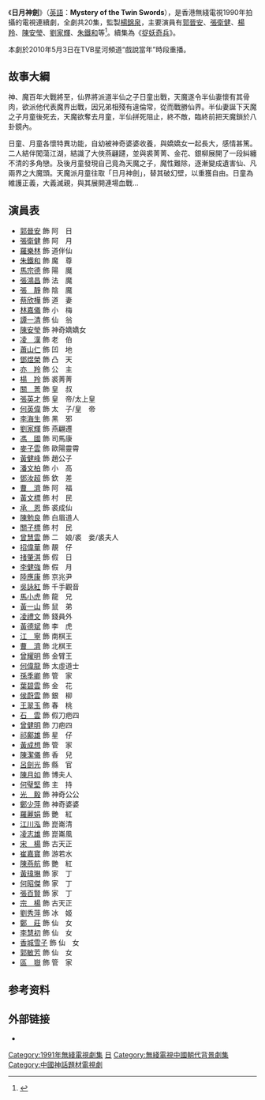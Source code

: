 {{無綫劇集
| 中文劇名=日月神劍
| 英文劇名=Mystery of the Twin Swords
| 圖像=[[File:Mystery_of_the_Twin_Swords.jpg|File:Mystery of the Twin Swords.jpg]]
| 製作年份=1990年
| 海外推出日期=1990年10月
| 翡翠台首播日期=1991年1月21日
| 翡翠台首播時間=
| 監製=[[楊錦泉|楊錦泉]]
| 編導=[[雷瑞麟|雷瑞麟]]、[[吳志權|吳志權]]、[[田廸桁|田廸桁]]、[[容國緯|容國緯]]
| 製作統籌=[[陳建強|陳建強]]
| 助理編導=[[周慕妍|周慕妍]]、[[林景聰|林景聰]]、[[翁文榮|翁文榮]]、[[黎淑芳|黎淑芳]]、蔡國強
| 編審=[[梁劍豪|梁劍豪]]
| 編劇=[[葉廣蔭|葉廣蔭]]、[[李卓新|李卓新]]、[[陳婉玫|陳婉玫]]、[[香潔儀|香潔儀]]、[[蔡潤琴|蔡潤琴]]、[[梁劍豪|梁劍豪]]
| 集數=20
| 劇種=
| 製作公司=[[電視廣播有限公司|電視廣播有限公司]]
| 主演={{nowrap|[[郭晉安|郭晉安]]、[[張衛健|張衛健]]、[[楊羚|楊　羚]]、[[陳安瑩|陳安瑩]]、<br/>[[劉家輝|劉家輝]]、[[朱鐵和|朱鐵和]]、[[馬宗德|馬宗德]]、[[羅樂林|羅樂林]]}}
| 主題曲=天洗
| 作曲=[[郭小霖|郭小霖]]
| 填詞=[[潘偉源|潘偉源]]
| 主唱=[[許志安|許志安]]
| 插曲=童謠
| 作曲3=[[鍾慶鴻|鍾慶鴻]]
| 填詞3=[[潘偉源|潘偉源]]
| 主唱3=[[許志安|許志安]]
| 續集= 《[[捉妖奇兵|捉妖奇兵]]》
}}

《'''日月神劍'''》（[[英文|英語]]：'''Mystery of the Twin Swords'''），是香港無綫電視1990年拍攝的電視連續劇，全劇共20集，監製[[楊錦泉|楊錦泉]]，主要演員有[[郭晉安|郭晉安]]、[[張衛健|張衛健]]、[[楊羚|楊羚]]、[[陳安瑩|陳安瑩]]、[[劉家輝|劉家輝]]、[[朱鐵和|朱鐵和]]等<ref>{{cite web |url=http://www.ezhun.com/p/266002/ |language=zh |title=日月神剑介绍 |publisher=ezhun.com |date= |accessdate= |archive-url=https://web.archive.org/web/20120525145104/http://ezhun.com/p/266002/ |archive-date=2012-05-25 |dead-url=yes }}</ref>。續集為《[[捉妖奇兵|捉妖奇兵]]》。

本劇於2010年5月3日在TVB星河頻道“戲說當年”時段重播。

==故事大綱==
神、魔百年大戰將至，仙界將派道半仙之子日童出戰，天魔遂令半仙妻懷有其骨肉，欲派他代表魔界出戰，因兄弟相殘有違倫常，從而戰勝仙界。半仙妻誕下天魔之子月童後死去，天魔欲奪去月童，半仙拼死阻止，終不敵，臨終前把天魔鎖於八卦鏡內。

日童、月童各懷特異功能，自幼被神奇婆婆收養，與嬌嬌女一起長大，感情甚篤。二人結伴闖蕩江湖，結識了大俠燕翩躚，並與裘菁菁、金花、銀柳展開了一段糾纏不清的多角戀。及後月童發現自己竟為天魔之子，魔性難除，逐漸變成遺害仙、凡兩界之大魔頭。天魔派月童往取「日月神劍」，替其破幻壁，以重獲自由。日童為維護正義，大義滅親，與其展開連場血戰...

==演員表==
*[[郭晉安|郭晉安]] 飾 阿　日
*[[張衛健|張衛健]] 飾 阿　月
*[[羅樂林|羅樂林]] 飾 道伴仙
*[[朱鐵和|朱鐵和]] 飾 魔　尊
*[[馬宗德|馬宗德]] 飾 陽　魔
*[[張鴻昌|張鴻昌]] 飾 法　魔
*[[張靜|張　靜]] 飾 陰　魔
*[[蔡欣樺|蔡欣樺]] 飾 道　妻
*[[林嘉儀|林嘉儀]] 飾 小　梅
*[[譚一清|譚一清]] 飾 仙　翁
*[[陳安瑩|陳安瑩]] 飾 神奇嬌嬌女
*[[凌漢|凌　漢]] 飾 老　伯
*[[蕭山仁|蕭山仁]] 飾 凹　地
*[[鄧煜榮|鄧煜榮]] 飾 凸　天
*[[亦羚|亦　羚]] 飾 公　主
*[[楊羚|楊　羚]] 飾 裘菁菁
*[[關菁|關　菁]] 飾 皇　叔
*[[張英才|張英才]] 飾 皇　帝/太上皇
*[[何英偉|何英偉]] 飾 太　子/皇　帝
*[[李海生|李海生]] 飾 黑　邪
*[[劉家輝|劉家輝]] 飾 燕翩遷
*[[馮國|馮　國]] 飾 司馬康
*[[麥子雲|麥子雲]] 飾 歐陽靈霄
*[[黃健峰|黃健峰]] 飾 趙公子
*[[潘文柏|潘文柏]] 飾 小　高
*[[鄧汝超|鄧汝超]] 飾 欽　差
*[[曹濟|曹　濟]] 飾 阿　福
*[[黃文標|黃文標]] 飾 村　民
*[[承恩|承　恩]] 飾 裘成仙
*[[陳勉良|陳勉良]] 飾 白眉道人
*[[關子標|關子標]] 飾 村　民
*[[曾慧雲|曾慧雲]] 飾 二　娘/裘　妾/裘夫人
*[[招偉華|招偉華]] 飾 靚　仔
*[[禇肇淇|禇肇淇]] 飾 假　日
*[[李健強|李健強]] 飾 假　月
*[[陸應康|陸應康]] 飾 京兆尹
*[[吳詠紅|吳詠紅]] 飾 千手觀音
*[[馬小虎|馬小虎]] 飾 龍　兄
*[[黃一山|黃一山]] 飾 鼠　弟
*[[凌禮文|凌禮文]] 飾 錢員外
*[[黃德斌|黃德斌]] 飾 李　虎
*[[江寧_(演員)|江　寧]] 飾 南棋王
*[[曹濟|曹　濟]] 飾 北棋王
*[[曾耀明|曾耀明]] 飾 金臂王
*[[何偉龍|何偉龍]] 飾 太虛道士
*[[孫季卿|孫季卿]] 飾 管　家
*[[葉碧雲|葉碧雲]] 飾 金　花
*[[侯蔚雲|侯蔚雲]] 飾 銀　柳
*[[王翠玉|王翠玉]] 飾 春　桃
*[[石云|石　雲]] 飾 假刀疤四
*[[曾健明|曾健明]] 飾 刀疤四
*[[祁鄺雄|祁鄺雄]] 飾 星　仔
*[[黃成想|黃成想]] 飾 管　家
*[[陳潔儀_(香港)|陳潔儀]] 飾 香　兒
*[[呂劍光|呂劍光]] 飾 縣　官
*[[陳月如|陳月如]] 飾 博夫人
*[[何璧堅|何璧堅]] 飾 主　持
*[[光毅|光　毅]] 飾 神奇公公
*[[鄭少萍|鄭少萍]] 飾 神奇婆婆
*[[羅麗娟|羅麗娟]] 飾 艷　紅
*[[江川泓|江川泓]] 飾 崑崙清
*[[凌志雄|凌志雄]] 飾 崑崙風
*[[宋楊|宋　楊]] 飾 古天正
*[[崔嘉寶|崔嘉寶]] 飾 游若水
*[[陳燕航|陳燕航]] 飾 艷　紅
*[[黃瑋琳|黃瑋琳]] 飾 家　丁
*[[何昭傑|何昭傑]] 飾 家　丁
*[[張百賢|張百賢]] 飾 家　丁
*[[宗楊|宗　楊]] 飾 古天正
*[[劉秀萍|劉秀萍]] 飾 冰　姬
*[[鄭莊|鄭　莊]] 飾 仙　女
*[[李慧初|李慧初]] 飾 仙　女
*[[香城雪子|香城雪子]] 飾 仙　女
*[[郭敏芳|郭敏芳]] 飾 仙　女
*[[區嶽|區　嶽]] 飾 管　家

== 参考资料 ==
{{reflist}}

== 外部链接 ==
*{{douban}}

[[Category:1991年無綫電視劇集|Category:1991年無綫電視劇集]]
[[Category:無綫電視劇集系列|日]]
[[Category:無綫電視中國朝代背景劇集|Category:無綫電視中國朝代背景劇集]]
[[Category:中國神話題材電視劇|Category:中國神話題材電視劇]]